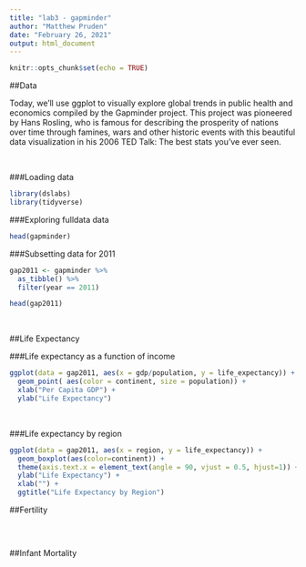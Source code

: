 ```yaml
---
title: "lab3 - gapminder"
author: "Matthew Pruden"
date: "February 26, 2021"
output: html_document
---
```


```r
knitr::opts_chunk$set(echo = TRUE)
```

##Data

Today, we’ll use ggplot to visually explore global trends in public health and economics compiled by the Gapminder project. This project was pioneered by Hans Rosling, who is famous for describing the prosperity of nations over time through famines, wars and other historic events with this beautiful data visualization in his 2006 TED Talk: The best stats you’ve ever seen.

<br>

###Loading data
```r
library(dslabs)
library(tidyverse)
```

###Exploring fulldata data
```r
head(gapminder)
```

###Subsetting data for 2011
```r
gap2011 <- gapminder %>% 
  as_tibble() %>% 
  filter(year == 2011)

head(gap2011)
```

<br>

##Life Expectancy

###Life expectancy as a function of income
```r
ggplot(data = gap2011, aes(x = gdp/population, y = life_expectancy)) +
  geom_point( aes(color = continent, size = population)) + 
  xlab("Per Capita GDP") + 
  ylab("Life Expectancy")
```

<br>

###Life expectancy by region
```r
ggplot(data = gap2011, aes(x = region, y = life_expectancy)) + 
  geom_boxplot(aes(color=continent)) +
  theme(axis.text.x = element_text(angle = 90, vjust = 0.5, hjust=1)) + 
  ylab("Life Expectancy") + 
  xlab("") + 
  ggtitle("Life Expectancy by Region")
```


##Fertility
```r

```

<br>

##Infant Mortality
```r

```






